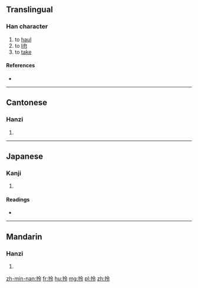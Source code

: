 ==Translingual==

===Han character===
{{Han char|rn=64|rad=手|as=05|sn=8|four=5803<sub>7</sub>|canj=手人戈戈 (QOII)|ids=⿰[[扌]][[令]]}}

# to [[haul]]
# to [[lift]]
# to [[take]]

====References====
* {{Han ref|kx=0425.080|dkj=11953|dj=0773.130|hdz=31855.050|uh=62CE|ud=25294|bh=A9F0|bd=43504}}

----

==Cantonese==

===Hanzi===
{{yue-hanzi|jyut=ling1|y=ling1}}

# {{defn|lang=yue|sort=手05}}

----

==Japanese==

===Kanji===
{{ja-kanji|grade=|rs=手05}}

# {{defn|lang=ja|sort=手05}}

====Readings====
* {{ja-readings|on=[[れい]] (rei), [[りょう]] (ryō)|kun=[[かける]] (kakeru)}}

----

==Mandarin==

===Hanzi===
{{cmn-hanzi|pin=[[līn]] ([[lin1]]), [[līng]] ([[ling1]])|wg=lin<sup>1</sup>, ling<sup>1</sup>}}

# {{defn|lang=cmn|sort=手05}}

[[zh-min-nan:拎]]
[[fr:拎]]
[[hu:拎]]
[[mg:拎]]
[[pl:拎]]
[[zh:拎]]